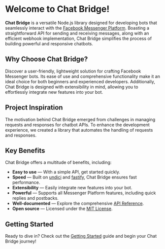 # Welcome to Chat Bridge!

**Chat Bridge** is a versatile Node.js library designed for developing bots that seamlessly interact with the
[Facebook Messenger Platform](https://developers.facebook.com/docs/messenger-platform). Boasting a straightforward API
for sending and receiving messages, along with an efficient webhook implementation, Chat Bridge simplifies the process
of building powerful and responsive chatbots.

## Why Choose Chat Bridge?

Discover a user-friendly, lightweight solution for crafting Facebook Messenger bots. Its ease of use and comprehensive
functionality make it an ideal choice for both beginners and experienced developers. Additionally, Chat Bridge is
designed with extensibility in mind, allowing you to effortlessly integrate new features into your bot.

## Project Inspiration

The motivation behind Chat Bridge emerged from challenges in managing requests and responses for chatbot APIs. To
enhance the development experience, we created a library that automates the handling of requests and responses.

## Key Benefits

Chat Bridge offers a multitude of benefits, including:

-   **Easy to use** — With a simple API, get started quickly.
-   **Speed** — Built on [undici](https://undici.nodejs.org/) and [fastify](https://www.fastify.io/), Chat Bridge
    ensures fast performance.
-   **Extensibility** — Easily integrate new features into your bot.
-   **Powerful** — Supports all Messenger Platform features, including quick replies and postbacks.
-   **Well-documented** — Explore the comprehensive [API Reference](/api-reference).
-   **Open source** — Licensed under the [MIT License](https://github.com/BadEnd777/Chat-Bridge/blob/main/LICENSE).

## Getting Started

Ready to dive in? Check out the [Getting Started](/getting-started) guide and begin your Chat Bridge journey!
